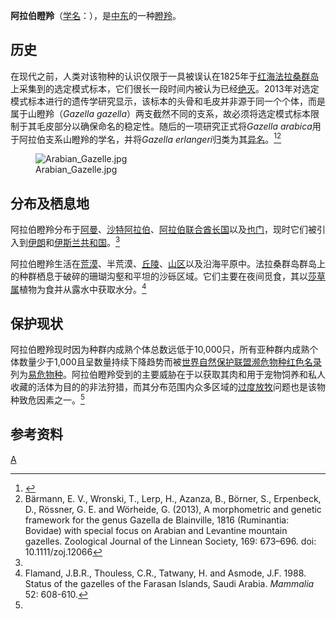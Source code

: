 {{Speciesbox 
| image = The book of antelopes (1894) Gazella arabica.png
| status = VU
| status_system = IUCN3.1
| status_ref = <ref name=IUCN>https://www.iucnredlist.org/species/117582065/88018124 {{Wayback|url=https://www.iucnredlist.org/species/117582065/88018124 |date=20201128001411 }} IUCN SSC Antelope Specialist Group 2017. Gazella arabica. The IUCN Red List of Threatened Species 2017: e.T117582065A88018124. http://dx.doi.org/10.2305/IUCN.UK.2017-2.RLTS.T117582065A88018124.en. Downloaded on 9 November 2019.</ref> 
| genus = Gazella
| species = arabica
| authority = [[辛里奇·利希滕斯坦|Lichestein]], 1827
| synonyms = 
*''Gazella gazella acaciae'' <br/><small>(Mendelssohn, Groves & Shalmon, 1997)</small>
*''Gazella gazella cora'' <br/><small>(Hamilton Smith, 1827)</small>
*''Gazella gazella farasani'' <br/><small>(Thouless & Al-Bassri, 1991)</small>
*''Gazella gazella muscatensis'' <br/><small>(Brooke, 1874)</small>
}}
'''阿拉伯瞪羚'''（[[学名|学名]]：{{lang|la|''Gazella arabica''}}），是[[中东|中东]]的一种[[瞪羚|瞪羚]]。

==历史==
在现代之前，人类对该物种的认识仅限于一具被误认在1825年于[[红海|红海]][[法拉桑群岛|法拉桑群岛]]上采集到的选定模式标本，它们很长一段时间内被认为已经[[绝灭|绝灭]]。2013年对选定模式标本进行的遗传学研究显示，该标本的头骨和毛皮并非源于同一个个体，而是属于山瞪羚（''Gazella gazella''）两支截然不同的支系，故必须将选定模式标本限制于其毛皮部分以确保命名的稳定性。随后的一项研究正式将''Gazella arabica''用于阿拉伯支系山瞪羚的学名，并将''Gazella erlangeri''归类为其[[异名|异名]]。<ref>{{cite journal |vauthors=Bärmann EV, Börner S, Erpenbeck D, Rössner GE, Hebel C, Wörheide G |year=2013 |title=The curious case of ''Gazella arabica'' |journal=Mammalian Biology |volume=78 |issue=3 |pages=220–225 |doi= 10.1016/j.mambio.2012.07.003|pmid= |pmc= }}</ref><ref>Bärmann, E. V., Wronski, T., Lerp, H., Azanza, B., Börner, S., Erpenbeck, D., Rössner, G. E. and Wörheide, G. (2013), A morphometric and genetic framework for the genus Gazella de Blainville, 1816 (Ruminantia: Bovidae) with special focus on Arabian and Levantine mountain gazelles. Zoological Journal of the Linnean Society, 169: 673–696. doi: 10.1111/zoj.12066</ref>

[[File:Arabian_Gazelle.jpg|thumb]]

==分布及栖息地==
阿拉伯瞪羚分布于[[阿曼|阿曼]]、[[沙特阿拉伯|沙特阿拉伯]]、[[阿拉伯联合酋长国|阿拉伯联合酋长国]]以及[[也门|也门]]，现时它们被引入到[[伊朗|伊朗]]和[[伊斯兰共和国|伊斯兰共和国]]。<ref name=IUCN/>

阿拉伯瞪羚生活在[[荒漠|荒漠]]、半荒漠、[[丘陵|丘陵]]、[[山区|山区]]以及沿海平原中。法拉桑群岛群岛上的种群栖息于破碎的珊瑚沟壑和平坦的沙砾区域。它们主要在夜间觅食，其以[[莎草属|莎草属]]植物为食并从露水中获取水分。<ref>Flamand, J.B.R., Thouless, C.R., Tatwany, H. and Asmode, J.F. 1988. Status of the gazelles of the Farasan Islands, Saudi Arabia. ''Mammalia'' 52: 608-610.</ref>

==保护现状==
阿拉伯瞪羚现时因为种群内成熟个体总数远低于10,000只，所有亚种群内成熟个体数量少于1,000且呈数量持续下降趋势而被[[世界自然保护联盟濒危物种红色名录|世界自然保护联盟濒危物种红色名录]]列为[[易危物种|易危物种]]。阿拉伯瞪羚受到的主要威胁在于以获取其肉和用于宠物饲养和私人收藏的活体为目的的非法狩猎，而其分布范围内众多区域的[[过度放牧|过度放牧]]问题也是该物种致危因素之一。<ref name=IUCN/>

==参考资料==
{{Reflist}}

{{Taxonbar|from=Q537428}}

[[Category:瞪羚属|A]]